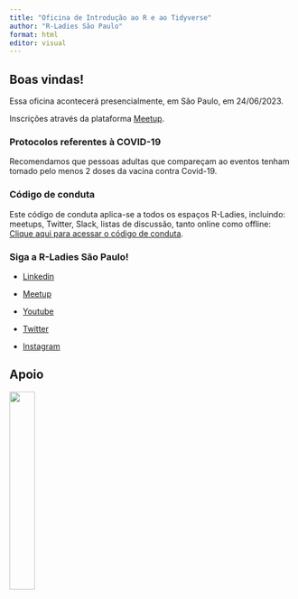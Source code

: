 ```yaml
---
title: "Oficina de Introdução ao R e ao Tidyverse"
author: "R-Ladies São Paulo"
format: html
editor: visual
---
```


## Boas vindas!

Essa oficina acontecerá presencialmente, em São Paulo, em 24/06/2023.

Inscrições através da plataforma [Meetup](https://www.meetup.com/rladies-sao-paulo/events/294002840/).

### Protocolos referentes à COVID-19

Recomendamos que pessoas adultas que compareçam ao eventos tenham tomado pelo menos 2 doses da vacina contra Covid-19.

### Código de conduta

Este código de conduta aplica-se a todos os espaços R-Ladies, incluindo: meetups, Twitter, Slack, listas de discussão, tanto online como offline: [Clique aqui para acessar o código de conduta](https://github.com/rladies/.github/blob/master/CODE_OF_CONDUCT.md#portuguese).

### Siga a R-Ladies São Paulo!

- [Linkedin]()

-   [Meetup](https://www.meetup.com/rladies-sao-paulo/)

-   [Youtube](https://www.youtube.com/c/RLadiesS%C3%A3oPaulo)

-   [Twitter](https://twitter.com/RLadiesSaoPaulo)

-   [Instagram](https://instagram.com/rladiessaopaulo)

## Apoio

[![](https://www.insper.edu.br/wp-content/uploads/2020/04/Insper-positivo.png){fig-alt="Logo do Insper" fig-align="center" width="30%"}](https://www.insper.edu.br/)

<!-- [![](https://blog.curso-r.com/images/logo.webp){fig-alt="Logo da Curso-R" fig-align="center" width="30%"}](https://curso-r.com/) -->
